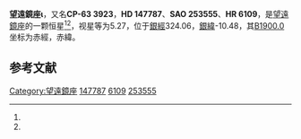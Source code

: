 {{Starbox begin
| name = 望遠鏡座ι
}}
{{Starbox observe
| epoch = [[J2000.0|J2000.0]]
| constell = [[望遠鏡座|望遠鏡座]]<ref name=SIMBAD>{{cite web
 | url=http://simbad.u-strasbg.fr/simbad/sim-id?Ident=HR+6109
 | title=Pulsating variable Star
 | publisher=Centre de Données astronomiques de Strasbourg
 | work=SIMBAD
 | accessdate=2012-07-13
 | archive-date=2016-03-17
 | archive-url=https://web.archive.org/web/20160317102407/http://simbad.u-strasbg.fr/simbad/sim-id?Ident=HR+6109
 | dead-url=no
 }}</ref><ref name=DATA>{{cite web
 | url=http://vizier.u-strasbg.fr/viz-bin/VizieR-5?-out.add=.&-source=5050&-corr=PK=HR&-out.max=9999&HR=6109
 | title =VizieR Detailed Page
 | accessdate=2012-07-13}}</ref>
| 星官 = 
| ra = {{RA|16|27|57.3}}<ref name=SIMBAD /><ref name=DATA />
| dec = {{DEC|-64|3|29}}<ref name=SIMBAD /><ref name=DATA />
| appmag_v = 5.27<ref name=SIMBAD /><ref name=DATA />
}}
{{Starbox character
| class = F4IV<ref name=SIMBAD /><ref name=DATA />
| b-v = 0.36<ref name=SIMBAD /><ref name=DATA />
| u-b = -0.02<ref name=SIMBAD /><ref name=DATA />
| r-i = <ref name=SIMBAD /><ref name=DATA />
| variable = 
}}
{{Starbox astrometry
| radial_v = -0.02
| prop_mo_ra = -5
| parallax = 0.029
| p_error = 
}}
{{Starbox catalog
| names =CP-63 3923，[[SAO星表|SAO]] 253555，[[HD星表|HD]] 147787，[[HR星表|HR]] 6109}}
{{Starbox reference |Simbad=HR+6109}}
{{Starbox end}}

'''望遠鏡座ι'''，又名'''CP-63 3923'''，'''HD 147787'''、'''SAO 253555'''、'''HR 6109'''，是[[望遠鏡座|望遠鏡座]]的一颗恒星<ref name=SIMBAD /><ref name=DATA />，视星等为5.27，位于[[銀道座標系|銀經]]324.06，[[銀道座標系|銀緯]]-10.48，其[[B1900.0|B1900.0]]坐标为赤經{{RA|16|18|39.7}}，赤緯{{DEC|-63|-10.48|50}}。

== 参考文献 ==
{{reflist}}

{{star-stub}}

{{望遠鏡座恒星}}
[[Category:望遠鏡座|Category:望遠鏡座]]
[[Category:HD和HDE天體|147787]]
[[Category:HR天體|6109]]
[[Category:SAO天體|253555]]